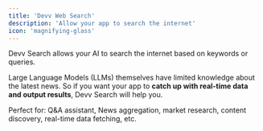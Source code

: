 ```yaml
---
title: 'Devv Web Search'
description: 'Allow your app to search the internet'
icon: 'magnifying-glass'
---
```


Devv Search allows your AI to search the internet based on keywords or queries.

Large Language Models (LLMs) themselves have limited knowledge about the latest news. So if you want your app to **catch up with real-time data and output results**, Devv Search will help you.

Perfect for: Q&A assistant, News aggregation, market research, content discovery, real-time data fetching, etc.
